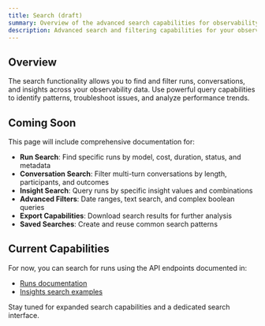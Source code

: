 ```yaml
---
title: Search (draft)
summary: Overview of the advanced search capabilities for observability data. Details upcoming features for filtering runs, conversations, and insights to troubleshoot issues and analyze trends.
description: Advanced search and filtering capabilities for your observability data.
---
```


## Overview

The search functionality allows you to find and filter runs, conversations, and insights across your observability data. Use powerful query capabilities to identify patterns, troubleshoot issues, and analyze performance trends.

## Coming Soon

This page will include comprehensive documentation for:

- **Run Search**: Find specific runs by model, cost, duration, status, and metadata
- **Conversation Search**: Filter multi-turn conversations by length, participants, and outcomes  
- **Insight Search**: Query runs by specific insight values and combinations
- **Advanced Filters**: Date ranges, text search, and complex boolean queries
- **Export Capabilities**: Download search results for further analysis
- **Saved Searches**: Create and reuse common search patterns

## Current Capabilities

For now, you can search for runs using the API endpoints documented in:
- [Runs documentation](/docs/observability/runs)
- [Insights search examples](/docs/observability/insights#searching-for-specific-insight-values)

Stay tuned for expanded search capabilities and a dedicated search interface. 